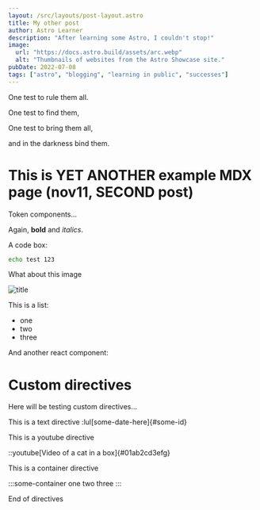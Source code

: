 ```yaml
---
layout: /src/layouts/post-layout.astro
title: My other post
author: Astro Learner
description: "After learning some Astro, I couldn't stop!"
image:
  url: "https://docs.astro.build/assets/arc.webp"
  alt: "Thumbnails of websites from the Astro Showcase site."
pubDate: 2022-07-08
tags: ["astro", "blogging", "learning in public", "successes"]
---
```




One test to rule them all.

One test to find them,

One test to bring them all, 

and in the darkness bind them.

# This is YET ANOTHER example MDX page (nov11, SECOND post)
 
Token components...

Again, **bold** and _italics_.

A code box:
```bash
echo test 123
```

What about this image

![title](/2023-11/231111-02/code-herder-exported.png)

This is a list:
- one
- two
- three

And another react component:
 
<MyComponent />

# Custom directives

Here will be testing custom directives...

This is a text directive :lul[some-date-here]{#some-id}

This is a youtube directive

::youtube[Video of a cat in a box]{#01ab2cd3efg}

This is a container directive

:::some-container
one
two
three
:::

End of directives


